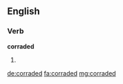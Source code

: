 ==English==

===Verb===
'''corraded'''

# {{en-past of|corrade}}

[[de:corraded]]
[[fa:corraded]]
[[mg:corraded]]